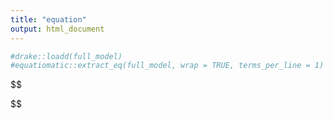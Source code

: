 ```yaml
---
title: "equation"
output: html_document
---
```


```r
#drake::loadd(full_model)
#equatiomatic::extract_eq(full_model, wrap = TRUE, terms_per_line = 1)
```

$$
\begin{aligned}
  \operatorname{SentiStrength Scale}_{i}  &\sim N \left(\mu, \sigma^2 \right) \\
    \mu &=\alpha_{j[i]}\ + 
 \beta_{1}(\operatorname{Type of Tweet}_{\operatorname{NGSSchat no chat}})\ + \\
&\quad \beta_{2}(\operatorname{Type of Tweet}_{\operatorname{NGSSchat chat}})\ + 
 \beta_{3}(\operatorname{Time on Twitter})\ + \\
&\quad \beta_{4}(\operatorname{Year of Post})\ + 
 \beta_{5}(\operatorname{Has Joined Chat})\ + \\
&\quad \beta_{6}(\operatorname{Adoption Status}_{\operatorname{Adopted the NGSS}})\ + 
 \beta_{7}(\operatorname{Adoption Status}_{\operatorname{Missing}})\ + \\
&\quad \beta_{8}(\operatorname{Type of Tweet}_{\operatorname{NGSSchat chat}} \times \operatorname{Year of Post})\ + \\
 &\quad\beta_{9}(\operatorname{Type of Tweet}_{\operatorname{NGSSchat non-chat}} \times \operatorname{Year of Post}) \\\\
    
    \alpha_{j}  &\sim N \left( \eta, \sigma^2_{\alpha_{j}} \right) \text{, for user_id j = 1,} \dots \text{,J} \\
    \eta &= \gamma_{0}^{\alpha}\ + 
     \gamma_{1}^{\alpha}(\operatorname{Teacher})\ + \\ 
&\quad \gamma_{2}^{\alpha}(\operatorname{n posted ngsschat chat})\ + \\ 
&\quad \gamma_{3}^{\alpha}(\operatorname{n posted ngsschat non chat})\ + \\ 
&\quad \gamma_{4}^{\alpha}(\operatorname{n posted nonngsschat})\ + \\ 
&\quad\gamma_{5}^{\alpha}(\operatorname{Teacher} \times \operatorname{Year of Post})  
    
\end{aligned}
$$